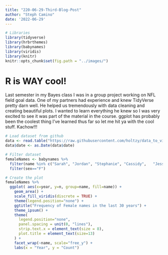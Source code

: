 ```yaml
---
title: "220-06-29-Third-Blog-Post"
author: "Steph Camino"
date: '2022-06-29'
---
```


```r
# Libraries
library(tidyverse)
library(hrbrthemes)
library(babynames)
library(viridis)
library(knitr)
knitr::opts_chunk$set(fig.path = "../images/")
```

# R is WAY cool!

Last semester in my Bayes class I was in a group project working on NFL field goal data. One of my partners had experience and knew TidyVerse pretty darn well. He helped us tremendously with data cleaning and creating beautiful plots. I wanted to learn everything he knew so I was very excited to see it was part of the material in the course. ggplot has probably been the coolest thing I've learned thus far so let me hit ya with the cool stuff. Kachow!!!

```r
# Load dataset from github
data <- read.table("https://raw.githubusercontent.com/holtzy/data_to_viz/master/Example_dataset/3_TwoNumOrdered.csv", header=T)
data$date <- as.Date(data$date)

# Filter dataset
femaleNames <- babynames %>% 
  filter(name %in% c("Sarah", "Jordan", "Stephanie", "Cassidy",   "Jessica", "Sophia", "Autumn", "Laura", "Lauren")) %>%
  filter(sex=="F")

# Create the plot
femaleNames %>%
  ggplot( aes(x=year, y=n, group=name, fill=name)) +
    geom_area() +
    scale_fill_viridis(discrete = TRUE) +
    theme(legend.position="none") +
    ggtitle("Frequency of Female names in the last 30 years") +
    theme_ipsum() +
    theme(
      legend.position="none",
      panel.spacing = unit(0, "lines"),
      strip.text.x = element_text(size = 8),
      plot.title = element_text(size=13)
    ) +
    facet_wrap(~name, scale="free_y") + 
    labs(x = "Year", y = "Count")
```

